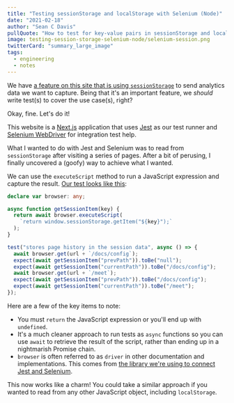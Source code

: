 ```yaml
---
title: "Testing sessionStorage and localStorage with Selenium (Node)"
date: "2021-02-18"
author: "Sean C Davis"
pullQuote: "How to test for key-value pairs in sessionStorage and localStorage using Selenium Node."
image: testing-session-storage-selenium-node/selenium-session.png
twitterCard: "summary_large_image"
tags:
  - engineering
  - notes
---
```


We have [a feature on this site that is using `sessionStorage`](/blog/getting-previous-path-nextjs) to send analytics data we want to capture. Being that it's an important feature, we _should_ write test(s) to cover the use case(s), right?

Okay, fine. Let's do it!

This website is a [Next.js](https://nextjs.org/) application that uses [Jest](https://jestjs.io/) as our test runner and [Selenium WebDriver](https://www.selenium.dev/) for integration test help.

What I wanted to do with Jest and Selenium was to read from `sessionStorage` after visiting a series of pages. After a bit of perusing, I finally uncovered a (goofy) way to achieve what I wanted.

We can use the `executeScript` method to run a JavaScript expression and capture the result. [Our test looks like this](https://github.com/grouparoo/www.grouparoo.com/blob/main/__tests__/integration/sessionStorage.ts):

```ts
declare var browser: any;

async function getSessionItem(key) {
  return await browser.executeScript(
    `return window.sessionStorage.getItem("${key}");`
  );
}

test("stores page history in the session data", async () => {
  await browser.get(url + `/docs/config`);
  expect(await getSessionItem("prevPath")).toBe("null");
  expect(await getSessionItem("currentPath")).toBe("/docs/config");
  await browser.get(url + `/meet`);
  expect(await getSessionItem("prevPath")).toBe("/docs/config");
  expect(await getSessionItem("currentPath")).toBe("/meet");
});
```

Here are a few of the key items to note:

- You must `return` the JavaScript expression or you'll end up with `undefined`.
- It's a much cleaner approach to run tests as `async` functions so you can use `await` to retrieve the result of the script, rather than ending up in a nightmarish Promise chain.
- `browser` is often referred to as `driver` in other documentation and implementations. This comes from [the library we're using to connect Jest and Selenium](https://github.com/alexeyraspopov/jest-webdriver/tree/master/packages/jest-environment-webdriver).

This now works like a charm! You could take a similar approach if you wanted to read from any other JavaScript object, including `localStorage`.
